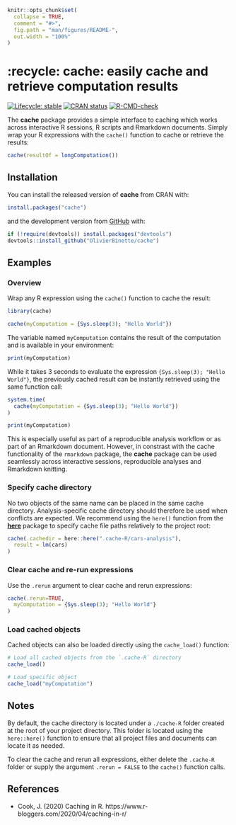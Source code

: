 <!-- README.md is generated from README.Rmd. Please edit that file -->

```r
knitr::opts_chunk$set(
  collapse = TRUE,
  comment = "#>",
  fig.path = "man/figures/README-",
  out.width = "100%"
)
```

# :recycle: **cache**: easily cache and retrieve computation results

<!-- badges: start -->
[![Lifecycle: stable](https://lifecycle.r-lib.org/articles/figures/lifecycle-stable.svg)](https://lifecycle.r-lib.org/articles/stages.html#stable)
[![CRAN status](https://www.r-pkg.org/badges/version/cache)](https://CRAN.R-project.org/package=cache)
[![R-CMD-check](https://github.com/OlivierBinette/cache/workflows/R-CMD-check/badge.svg)](https://github.com/OlivierBinette/cache/actions)
<!-- badges: end -->

The **cache** package provides a simple interface to caching which works across interactive R sessions, R scripts and Rmarkdown documents. Simply wrap your R expressions with the `cache()` function to cache or retrieve the results:

```r
cache(resultOf = longComputation())
```

## Installation

You can install the released version of **cache** from CRAN with:

```r
install.packages("cache")
```

and the development version from [GitHub](https://github.com/) with:

```r
if (!require(devtools)) install.packages("devtools")
devtools::install_github("OlivierBinette/cache")
```

## Examples

### Overview

Wrap any R expression using the `cache()` function to cache the result:

```r
library(cache)

cache(myComputation = {Sys.sleep(3); "Hello World"})
```

The variable named `myComputation` contains the result of the computation and is available in your environment:

```r
print(myComputation)
```

While it takes 3 seconds to evaluate the expression `{Sys.sleep(3); "Hello World"}`, the previously cached result can be instantly retrieved using the same function call:

```r
system.time(
  cache(myComputation = {Sys.sleep(3); "Hello World"})
)

print(myComputation)
```

This is especially useful as part of a reproducible analysis workflow or as part of an Rmarkdown document. However, in constrast with the cache functionality of the `rmarkdown` package, the **cache** package can be used seamlessly across interactive sessions, reproducible analyses and Rmarkdown knitting.

### Specify cache directory

No two objects of the same name can be placed in the same cache directory. Analysis-specific cache directory should therefore be used when conflicts are expected. We recommend using the `here()` function from the [**here**](https://github.com/r-lib/here#here) package to specify cache file paths relatively to the project root:

```r
cache(.cachedir = here::here(".cache-R/cars-analysis"),
  result = lm(cars)
)
```

### Clear cache and re-run expressions

Use the `.rerun` argument to clear cache and rerun expressions:

```r
cache(.rerun=TRUE,
  myComputation = {Sys.sleep(3); "Hello World"}
)
```

### Load cached objects

Cached objects can also be loaded directly using the `cache_load()` function:

```r
# Load all cached objects from the `.cache-R` directory
cache_load()

# Load specific object
cache_load("myComputation")
```

## Notes

By default, the cache directory is located under a `./cache-R` folder created at the root of your project directory. This folder is located using the `here::here()` function to ensure that all project files and documents can locate it as needed.

To clear the cache and rerun all expressions, either delete the `.cache-R` folder or supply the argument `.rerun = FALSE` to the `cache()` function calls.

## References

- Cook, J. (2020) Caching in R. https://www.r-bloggers.com/2020/04/caching-in-r/